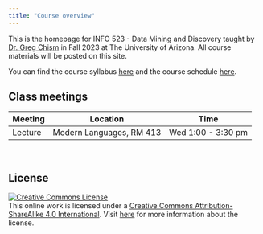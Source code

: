 ```yaml
---
title: "Course overview"
---
```


This is the homepage for INFO 523 - Data Mining and Discovery taught by [Dr. Greg Chism](https://gregtchism.com) in Fall 2023 at The University of Arizona. All course materials will be posted on this site.

You can find the course syllabus [here](/course-syllabus.html) and the course schedule [here](/).

## Class meetings

| Meeting | Location                 | Time               |
|---------|--------------------------|--------------------|
| Lecture | Modern Languages, RM 413 | Wed 1:00 - 3:30 pm |

<br>

## **License**

[![Creative Commons License](https://licensebuttons.net/l/by-sa/4.0/88x31.png){alt="Creative Commons License"}](https://creativecommons.org/licenses/by-sa/4.0/)\
This online work is licensed under a [Creative Commons Attribution-ShareAlike 4.0 International](https://creativecommons.org/licenses/by-sa/4.0/). Visit [here](https://github.com/dukestatsciintrods/blob/master/LICENSE.md) for more information about the license.
